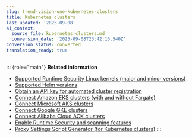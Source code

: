 ```yaml
---
slug: trend-vision-one-kubernetes-clusters
title: Kubernetes clusters
last_updated: '2025-09-08'
ai_context:
  source_file: kubernetes-clusters.md
  conversion_date: '2025-09-08T23:42:16.540Z'
conversion_status: converted
translation_ready: true
---
```


::: {role="main"}
**Related information**

- [Supported Runtime Security Linux kernels (major and minor versions)](linux-kernels-major-minor.mdx)
- [Supported Helm versions](supported-helm-versions.mdx)
- [Obtain an API key for automated cluster registration](obtain-apikey-auto-cluster-reg.mdx)
- [Connect Amazon EKS clusters (with and without Fargate)](connect-amazon-eks-clusters.md "Container Security supports protection on connected Amazon EKS and Amazon EKS Fargate containers.")
- [Connect Microsoft AKS clusters](connect-microsoft-aks-clusters.md "Container Security supports protection on connected Microsoft Azure AKS containers.")
- [Connect Google GKE clusters](connect-google-gke-clusters.md "Container Security supports protection on connected Google GKE containers.")
- [Connect Alibaba Cloud ACK clusters](connect-alibaba-ack-clusters.md "Container Security supports protection on connected Alibaba Cloud ACK containers.")
- [Enable Runtime Security and scanning features](runtime-security-scanning-kubernete.md "Enable Runtime Security, Runtime Vulnerability Scanning, and Runtime Malware Scanning on Kubernetes clusters.")
- [Proxy Settings Script Generator (for Kubernetes clusters)](proxy-kubernetes-clusters.md "Allow Container Security to generate your updated Helm commands to configure proxy settings on your Kubernetes clusters.")
:::
